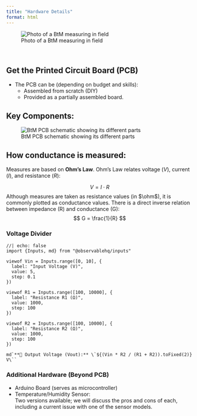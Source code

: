 ```yaml
---
title: "Hardware Details"
format: html
---
```

:::{.banner}
![Photo of a BtM measuring in field](img/btm-campo.jpeg)
:::

<br>


## Get the Printed Circuit Board (PCB)

-   The PCB can be (depending on budget and skills):
    -   Assembled from scratch (DIY)
    -   Provided as a partially assembled board.

## Key Components:

![BtM PCB schematic showing its different parts](img/assembly-schematic.png)

## How conductance is measured:

Measures are based on **Ohm’s Law**. Ohm’s Law relates voltage (*V*), current (*I*), and resistance (*R*):

$$
V = I \cdot R
$$
Although measures are taken as resistance values (in $\ohm$), it is commonly plotted as conductance values. There is a direct inverse relation between impedance (R) and conductance (G): 
$$    
G = \frac{1}{R} 
$$



### Voltage Divider

```ojs
//| echo: false
import {Inputs, md} from "@observablehq/inputs"

viewof Vin = Inputs.range([0, 10], {
  label: "Input Voltage (V)",
  value: 5,
  step: 0.1
})

viewof R1 = Inputs.range([100, 10000], {
  label: "Resistance R1 (Ω)",
  value: 1000,
  step: 100
})

viewof R2 = Inputs.range([100, 10000], {
  label: "Resistance R2 (Ω)",
  value: 1000,
  step: 100
})

md`**🔋 Output Voltage (Vout):** \`${(Vin * R2 / (R1 + R2)).toFixed(2)} V\``
```

### Additional Hardware (Beyond PCB)

-   Arduino Board (serves as microcontroller)
-   Temperature/Humidity Sensor:\
    Two versions available; we will discuss the pros and cons of each, including a current issue with one of the sensor models.
